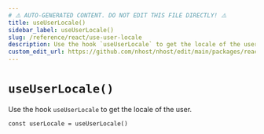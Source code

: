 ```yaml
---
# ⚠️ AUTO-GENERATED CONTENT. DO NOT EDIT THIS FILE DIRECTLY! ⚠️
title: useUserLocale()
sidebar_label: useUserLocale()
slug: /reference/react/use-user-locale
description: Use the hook `useUserLocale` to get the locale of the user.
custom_edit_url: https://github.com/nhost/nhost/edit/main/packages/react/src/hooks/user.ts#L410
---
```


# `useUserLocale()`

Use the hook `useUserLocale` to get the locale of the user.

```tsx
const userLocale = useUserLocale()
```
